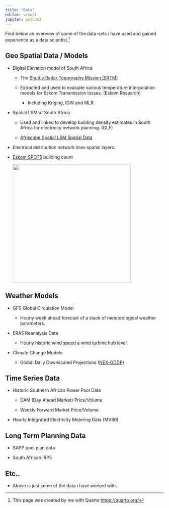 ```yaml
---
title: "Data"
editor: visual
jupyter: python3
---
```


Find below an overview of some of the data-sets i have used and gained experience as a data scientist.[^1]

[^1]: This page was created by me with Quarto <https://quarto.org/>

## Geo Spatial Data / Models

-   Digital Elevation model of South Africa

    -   The [Shuttle Radar Topography Mission (SRTM)](https://en.wikipedia.org/wiki/Shuttle_Radar_Topography_Mission)

    -   Extracted and used to evaluate various temperature interpolation models for Eskom Transmission losses. (Eskom Research)

        -   Including Kriging, IDW and MLR

-   Spatial LSM of South Africa

    -   Used and linked to develop building density estimates in South Africa for electricity network planning. (GLF)

    -   [Afriscope Spatial LSM Spatial Data](pdf/AfricaScope.pdf)

-   Electrical distribution network lines spatial layers.

-   [Eskom SPOT5](https://www.ee.co.za/wp-content/uploads/legacy/PositionIT%202009/PositionIT%202010/SPOT.pdf) building count

    ![](images/paste-EFD30D17.png){width="375"}

## Weather Models

-   GFS Global Circulation Model

    -   Hourly week ahead forecast of a stack of meteorological weather parameters.

-   ERA5 Reanalysis Data

    -   Hourly historic wind speed a wind turbine hub level.

-   Climate Change Models

    -   Global Daily Downscaled Projections ([NEX-GDDP](https://registry.opendata.aws/nasanex/))

## Time Series Data

-   Historic Southern African Power Pool Data

    -   DAM (Day Ahead Market) Price/Volume

    -   Weekly Forward Market Price/Volume

-   Hourly Integrated Electricity Metering Data (MV90)

## Long Term Planning Data

-   SAPP pool plan data

-   South African IRP5

## Etc..

-   Above is just some of the data i have worked with...
